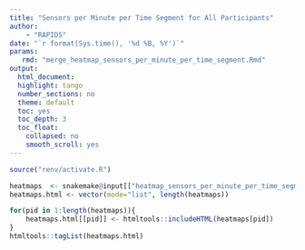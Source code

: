 ```yaml
---
title: "Sensors per Minute per Time Segment for All Participants"
author:
    - "RAPIDS"
date: "`r format(Sys.time(), '%d %B, %Y')`"
params:
   rmd: "merge_heatmap_sensors_per_minute_per_time_segment.Rmd"
output:
  html_document:
  highlight: tango
  number_sections: no
  theme: default
  toc: yes
  toc_depth: 3
  toc_float:
    collapsed: no
    smooth_scroll: yes
---
```


<style>
.main-container {min-width:800px; max-width:100%;}
</style>

```r
source("renv/activate.R")
```


```r
heatmaps  <- snakemake@input[["heatmap_sensors_per_minute_per_time_segment"]]
heatmaps.html <- vector(mode="list", length(heatmaps))

for(pid in 1:length(heatmaps)){
    heatmaps.html[[pid]] <- htmltools::includeHTML(heatmaps[pid])
}
htmltools::tagList(heatmaps.html)
```
